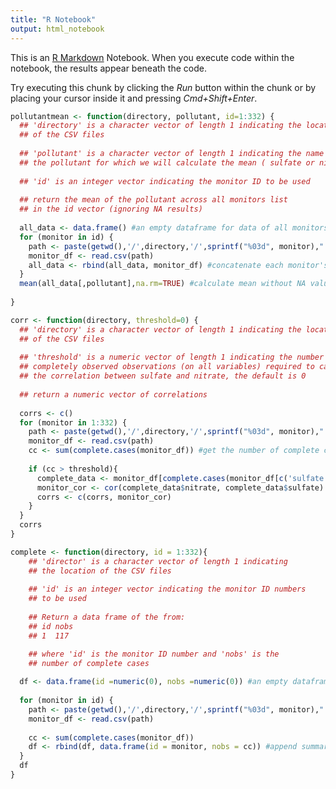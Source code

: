 ```yaml
---
title: "R Notebook"
output: html_notebook
---
```


This is an [R Markdown](http://rmarkdown.rstudio.com) Notebook. When you execute code within the notebook, the results appear beneath the code. 

Try executing this chunk by clicking the *Run* button within the chunk or by placing your cursor inside it and pressing *Cmd+Shift+Enter*. 


```r
pollutantmean <- function(directory, pollutant, id=1:332) {
  ## 'directory' is a character vector of length 1 indicating the location
  ## of the CSV files
  
  ## 'pollutant' is a character vector of length 1 indicating the name of
  ## the pollutant for which we will calculate the mean ( sulfate or nitrate)
  
  ## 'id' is an integer vector indicating the monitor ID to be used
  
  ## return the mean of the pollutant across all monitors list
  ## in the id vector (ignoring NA results)
  
  all_data <- data.frame() #an empty dataframe for data of all monitors
  for (monitor in id) {
    path <- paste(getwd(),'/',directory,'/',sprintf("%03d", monitor),".csv", sep="")
    monitor_df <- read.csv(path)
    all_data <- rbind(all_data, monitor_df) #concatenate each monitor's data
  }
  mean(all_data[,pollutant],na.rm=TRUE) #calculate mean without NA values
  
}

```

```r
corr <- function(directory, threshold=0) {
  ## 'directory' is a character vector of length 1 indicating the location
  ## of the CSV files
  
  ## 'threshold' is a numeric vector of length 1 indicating the number of
  ## completely observed observations (on all variables) required to calculate 
  ## the correlation between sulfate and nitrate, the default is 0
  
  ## return a numeric vector of correlations
  
  corrs <- c()
  for (monitor in 1:332) {
    path <- paste(getwd(),'/',directory,'/',sprintf("%03d", monitor),".csv", sep="")
    monitor_df <- read.csv(path)
    cc <- sum(complete.cases(monitor_df)) #get the number of complete cases on all variables for each monitor
    
    if (cc > threshold){
      complete_data <- monitor_df[complete.cases(monitor_df[c('sulfate', 'nitrate')]),] #get the complete case data for sulfate and nitrate 
      monitor_cor <- cor(complete_data$nitrate, complete_data$sulfate)
      corrs <- c(corrs, monitor_cor)
    }
  }
  corrs
}
```


```r
complete <- function(directory, id = 1:332){
    ## 'director' is a character vector of length 1 indicating
    ## the location of the CSV files
    
    ## 'id' is an integer vector indicating the monitor ID numbers
    ## to be used
    
    ## Return a data frame of the from:
    ## id nobs
    ## 1  117

    ## where 'id' is the monitor ID number and 'nobs' is the
    ## number of complete cases
  
  df <- data.frame(id =numeric(0), nobs =numeric(0)) #an empty dataframe with 2 columns
  
  for (monitor in id) {
    path <- paste(getwd(),'/',directory,'/',sprintf("%03d", monitor),".csv", sep="")
    monitor_df <- read.csv(path)
    
    cc <- sum(complete.cases(monitor_df))
    df <- rbind(df, data.frame(id = monitor, nobs = cc)) #append summary info to the dataframe
  }
  df
}
```

